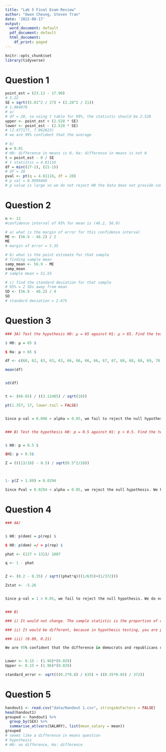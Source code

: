 ```yaml
---
title: "Lab 5 Final Exam Review"
author: "Owen Cheung, Steven Tran"
date: '2022-08-17'
output:
  word_document: default
  pdf_document: default
  html_document:
    df_print: paged
---
```


```r
knitr::opts_chunk$set
library(tidyverse)
```

# Question 1
```r
point_est = (23.12 - 17.90)
# 5.22
SE = sqrt((5.01^2 / 27) + (2.28^2 / 21))
# 1.084978
# a)
# df = 20, so using t table for 99%, the statistic should be 2.528
upper <- point_est + (2.528 * SE)
lower <- point_est - (2.528 * SE)
# (2.477177, 7.962823)
# we are 99% confident that the average 

# b)
a = 0.01
# H0: difference in means is 0, Ha: difference in means is not 0
t = point_est - 0 / SE
# t statistic = 4.81116
df = min((27-1), (21-1))
# df = 20
pval <- pt(q = 4.81116, df = 20)
# p val = 0.9999469
# p value is large so we do not reject H0 the data does not provide convincing evidence that suggests the difference in mean sick days between blue collar workers and white collars workers is not 0
```

# Question 2
```r
n <- 12
#confidence interval of 95% for mean is (46.2, 56.9)

# a) what is the margin of error for this confidence interval
ME <- (56.9 - 46.2) / 2
ME
# margin of error = 5.35

# b) what is the point estimate for that sample
# finding sample mean
samp_mean <- 56.9 - ME
samp_mean
# sample mean = 51.55

# c) find the standard deviation for that sample
# 95% = 2 SDs away from mean
SD <- (56.9 - 46.2) / 4
SD
# standard deviation = 2.675

```

# Question 3
```r

### 3A) Test the hypothesis H0: μ = 65 against H1: μ > 65. Find the test statistic and report your conclusion.

$ H0: μ = 65 $ 

$ Ha: μ > 65 $

df <- c(60, 62, 63, 63, 63, 66, 66, 66, 66, 67, 67, 68, 68, 68, 69, 70, 71, 71)

mean(df)


sd(df)


t <- (66-65) / ((3.12485) / sqrt(18))

pt(1.357, 17, lower.tail = FALSE)


Since p-val = 0.096 > alpha = 0.05, we fail to reject the null hypothesis that the mean height of all women is equal to 65. We do not have convincing evidence for the alternative hypothesis that the mean height of all women is greater than 65. 


### B) Test the hypothesis H0: p = 0.5 against H1: p > 0.5. Find the test statistic and report your conclusion. 


$ H0: p = 0.5 $

$H1: p > 0.5$

Z = (((13/18) - 0.5) / sqrt(0.5^2/18))



1- p(Z > 1.89) = 0.0294

Since Pval = 0.0294 < alpha = 0.05, we reject the null hypothesis. We have convincing evidence that the proportion of women taller than 65 inches is greater than 0.5.


```

# Question 4
```r


### 4A) 


$ H0: p(dem) = p(rep) $

$ H0: p(dem) =/ = p(rep) $

phat <- (127 + 131)/ 1007

q <- 1 - phat


Z <- (0.2 - 0.35) / sqrt((phat*q)((1/635)+(1/372)))

Zstat <- -5.26


Since p-val = 1 > 0.05, we fail to reject the null hypothesis. We do not have convincing evidence that there is a difference in the proportion of Democrats and Republicans who said that driving while impaired by marijuana poses a very serious threat. 


### B)

### i) It would not change. The sample statistic is the proportion of democrats subtracted by the proportion of republicans, or vice versa.  

### ii) It would be different, because in hypothesis testing, you are pooling both proportions to create the phat and in confidence interval you're adding both confidence interval. 

### iii) (0.09, 0.21)

We are 95% confident that the difference in democrats and republicans on their opionin that marijuana poses a very serious threat to be between 0.09 and 0.21. 


Lower <- 0.15 - (1.96)*(0.029)
Upper <- 0.15 + (1.96)*(0.029)

standard_error <- sqrt(((0.2*0.8) / 635) + ((0.35*0.65) / 372))


```

# Question 5
```r
handout1 <- read.csv("data/Handout 1.csv", stringsAsFactors = FALSE)
head(handout1)
grouped <- handout1 %>%
  group_by(SEX) %>%
  summarise_at(vars(SALARY), list(mean_salary = mean))
grouped
# seems like a difference in means question
# hypothesis
# H0: no difference, Ha: difference


```

